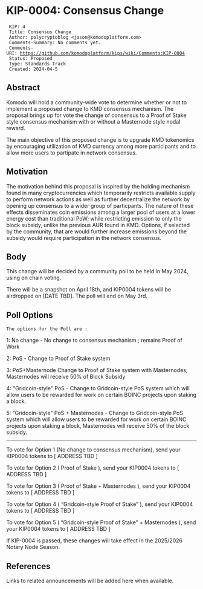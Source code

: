 = KIP-0004: Consensus Change =


  KIP: 4
  Title: Consensus Change
  Author: polycryptoblog <jason@komodoplatform.com>
  Comments-Summary: No comments yet.
  Comments-URI: https://github.com/komodoplatform/kips/wiki/Comments:KIP-0004
  Status: Proposed
  Type: Standards Track
  Created: 2024-04-5

== Abstract ==

Komodo will hold a community-wide vote to determine whether or not to implement a proposed change to KMD consensus mechanism. The proposal brings up for vote the change of consensus to a Proof of Stake style consensus mechanism with or without a Masternode style nodal reward. 

The main objective of this proposed change is to upgrade KMD tokenomics by encouraging utilization of KMD currency among more participants and to allow more users to partipate in network consensus.  

== Motivation ==

The motivation behind this proposal is inspired by the holding mechanism found in many cryptocurrencies which temporarily restricts available supply to perform network actions as well as further decentralize the network by opening up consensus to a wider group of particpants.  The nature of these effects disseminates coin emissions among a larger pool of users at a lower energy cost than traditional PoW; while restricting emission to only the block subsidy, unlike the previous AUR found in KMD.  Options, if selected by the community,  that are would further increase emissions beyond the subsidy would require participation in the network consensus.   


== Body ==

This change will be decided by a community poll to be held in May 2024, using on chain voting.

There will be a snapshot on April 18th, and KIP0004 tokens will be airdropped on [DATE TBD]. The poll will end on May 3rd.

== Poll Options ==

 The options for the Poll are : 

1: No change - No change to consensus mechanism ; remains Proof of Work

2: PoS - Change to Proof of Stake system

3: PoS+Masternode Change to Proof of Stake system with Masternodes; Masternodes will receive 50% of Block Subsidy

4: "Gridcoin-style" PoS - Change to Gridcoin-style PoS system which will allow users to be rewarded for work on certain BOINC projects upon staking a block.

5: "Gridcoin-style" PoS + Masternodes - Change to Gridcoin-style PoS system which will allow users to be rewarded for work on certain BOINC projects upon staking a block,  Masternodes will receive 50% of the block subsidy.  



----------------------------------------------------------------------------------------------------------------------------------------------------------------------------



To vote for Option 1 (No change to consensus mechanism), send your KIP0004 tokens to [ ADDRESS TBD ]

To vote for Option 2 ( Proof of Stake ), send your KIP0004 tokens to [ ADDRESS TBD ]

To vote for Option 3 ( Proof of Stake + Masternodes ), send your KIP0004 tokens to [ ADDRESS TBD ]

To vote for Option 4 ( “Gridcoin-style Proof of Stake” ), send your KIP0004 tokens to [ ADDRESS TBD ]

To vote for Option 5 ( “Gridcoin-style Proof of Stake” + Masternodes ), send your KIP0004 tokens to [ ADDRESS TBD ]


If KIP-0004 is passed, these changes will take effect in the 2025/2026 Notary Node Season.


== References ==

Links to related announcements will be added here when available.
